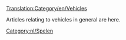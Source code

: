 [[Translation:Category/en/Vehicles]]


Articles relating to vehicles in general are here.

{{nl/Artikel principaal}}
[[Category:nl/Spelen]]